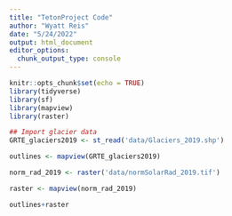 ```yaml
---
title: "TetonProject Code"
author: "Wyatt Reis"
date: "5/24/2022"
output: html_document
editor_options: 
  chunk_output_type: console
---
```


```r
knitr::opts_chunk$set(echo = TRUE)
library(tidyverse)
library(sf)
library(mapview)
library(raster)
```

```r
## Import glacier data
GRTE_glaciers2019 <- st_read('data/Glaciers_2019.shp')

outlines <- mapview(GRTE_glaciers2019)

norm_rad_2019 <- raster('data/normSolarRad_2019.tif')

raster <- mapview(norm_rad_2019)

outlines+raster
```

